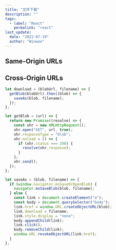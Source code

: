 ```yaml
---
title: "文件下载"
description: ""
tags:
  - label: "React"
    permalink: "react"
last_update:
  date: "2022-07-19"
  author: "Winwoo"
---
```


## Same-Origin URLs

## Cross-Origin URLs

```javascript
let download = (blobUrl, filename) => {
  getBlob(blobUrl).then((blob) => {
    saveAs(blob, filename);
  });
};

let getBlob = (url) => {
  return new Promise((resolve) => {
    const xhr = new XMLHttpRequest();
    xhr.open("GET", url, true);
    xhr.responseType = "blob";
    xhr.onload = () => {
      if (xhr.status === 200) {
        resolve(xhr.response);
      }
    };
    xhr.send();
  });
};

let saveAs = (blob, filename) => {
  if (window.navigator.msSaveOrOpenBlob) {
    navigator.msSaveBlob(blob, filename);
  } else {
    const link = document.createElement("a");
    const body = document.querySelector("body");
    link.href = window.URL.createObjectURL(blob);
    link.download = filename;
    link.style.display = "none";
    body.appendChild(link);
    link.click();
    body.removeChild(link);
    window.URL.revokeObjectURL(link.href);
  }
};
```
